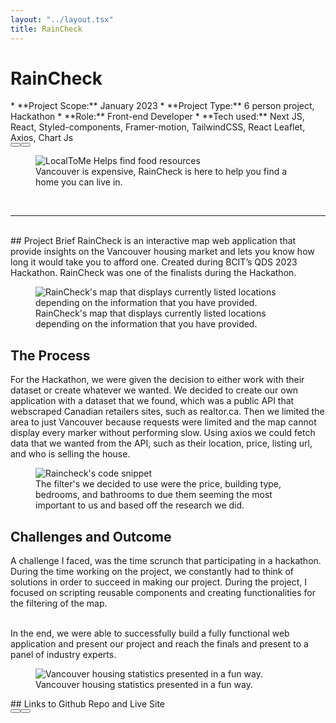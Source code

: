 ```yaml
---
layout: "../layout.tsx"
title: RainCheck
---
```


# RainCheck
<div class="flex flex-col gap-1">
<div class="grid grid-cols-1 md:grid-cols-2 gap-6 animate-fadeInDown">
<div >
* **Project Scope:** January 2023
* **Project Type:** 6 person project, Hackathon
* **Role:** Front-end Developer
* **Tech used:** Next JS, React, Styled-components, Framer-motion, TailwindCSS, React Leaflet, Axios, Chart Js
<div class="flex justify-evenly flex-col gap-5 md:flex-row md:gap-4">
   <Button text="Github Repo" url="https://github.com/null-name-qds/hackathon"/>
   <Button text="Live Site" url="https://qds-raincheck.vercel.app/welcome"/>
</div>
</div>
<figure class="mt-0">
<img src="/raincheck/RainCheck.png" class="w-full h-full" alt="LocalToMe Helps find food resources"/>
  <figcaption>
    Vancouver is expensive, RainCheck is here to help you find a home you can live in.
  </figcaption>
</figure>
</div>
<br/>
<hr/>
<br/>
## Project Brief
RainCheck is an interactive map web application that provide insights on the Vancouver housing market and lets you know how long it would take you to afford one. Created during BCIT’s QDS 2023 Hackathon. RainCheck was one of the finalists during the Hackathon.
<div class="flex flex-col md:flex-row gap-2 animate-fadeInLeft">
<figure>
<img src="/raincheck/RainCheck1.png" alt="RainCheck's map that displays currently listed locations depending on the information that you have provided."/>
  <figcaption>
    RainCheck's map that displays currently listed locations depending on the information that you have provided.
  </figcaption>
</figure>
</div>


## The Process
For the Hackathon, we were given the decision to either work with their dataset or create whatever we wanted. We decided to create our own application with a dataset that we found, which was a public API that webscraped Canadian retailers sites, such as realtor.ca. Then we limited the area to just Vancouver because requests were limited and the map cannot display every marker without performing slow. Using axios we could fetch data that we wanted from the API, such as their location, price, listing url, and who is selling the house. 
<div class="flex flex-col justify-center md:flex-row animate-fadeInRight">
<figure>
<img src="/raincheck/handler.png" class="w-1/2" alt="Raincheck's code snippet"/>
  <figcaption>
    The filter's we decided to use were the price, building type, bedrooms, and bathrooms to due them seeming the most important to us and based off the research we did.
  </figcaption>
</figure>
</div>

## Challenges and Outcome
A challenge I faced, was the time scrunch that participating in a hackathon. During the time working on the project, we constantly had to think of solutions in order to succeed in making our project. During the project, I focused on scripting reusable components and creating functionalities for the filtering of the map.

<br/>
In the end, we were able to successfully build a fully functional web application and present our project and reach the finals and present to a panel of industry experts.
<div class="flex flex-col md:flex-row gap-2 animate-fadeInDown">
<figure>
<img src="/raincheck/statistics.png" alt="Vancouver housing statistics presented in a fun way."/>
  <figcaption>
    Vancouver housing statistics presented in a fun way.
  </figcaption>
</figure>
</div>

<div class="flex flex-col items-center mt-2">
## Links to Github Repo and Live Site
<div class="flex justify-evenly w-full flex-col gap-5 md:flex-row md:gap-4 mt-2">
<Button text="Github Repo" url="https://github.com/null-name-qds/hackathon"/>
<Button text="Live Site" url="https://qds-raincheck.vercel.app/welcome"/>
</div>
</div>
</div>